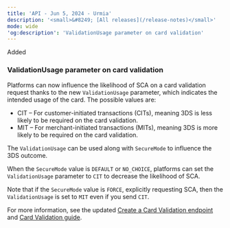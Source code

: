 ```yaml
---  
title: 'API - Jun 5, 2024 - Urmia'  
description: '<small>&#8249; [All releases](/release-notes)</small>'  
mode: wide  
'og:description': 'ValidationUsage parameter on card validation'  
---  
```

  
<div class="pill pill-green rn-pill">Added</div> 
  
### ValidationUsage parameter on card validation  

Platforms can now influence the likelihood of SCA on a card validation request thanks to the new `ValidationUsage` parameter, which indicates the intended usage of the card. The possible values are:  
- CIT – For customer-initiated transactions (CITs), meaning 3DS is less likely to be required on the card validation.  
- MIT – For merchant-initiated transactions (MITs), meaning 3DS is more likely to be required on the card validation.  

The `ValidationUsage` can be used along with `SecureMode` to influence the 3DS outcome.  

When the `SecureMode` value is `DEFAULT` or `NO_CHOICE`, platforms can set the `ValidationUsage` parameter to `CIT` to decrease the likelihood of SCA.  

Note that if the `SecureMode` value is `FORCE`, explicitly requesting SCA, then the `ValidationUsage` is set to `MIT` even if you send `CIT`.  

For more information, see the updated <a href="/api-reference/card-validations/create-card-validation">Create a Card Validation endpoint</a> and <a href="http://localhost:3000/guides/payment-methods/card/validation">Card Validation guide</a>.